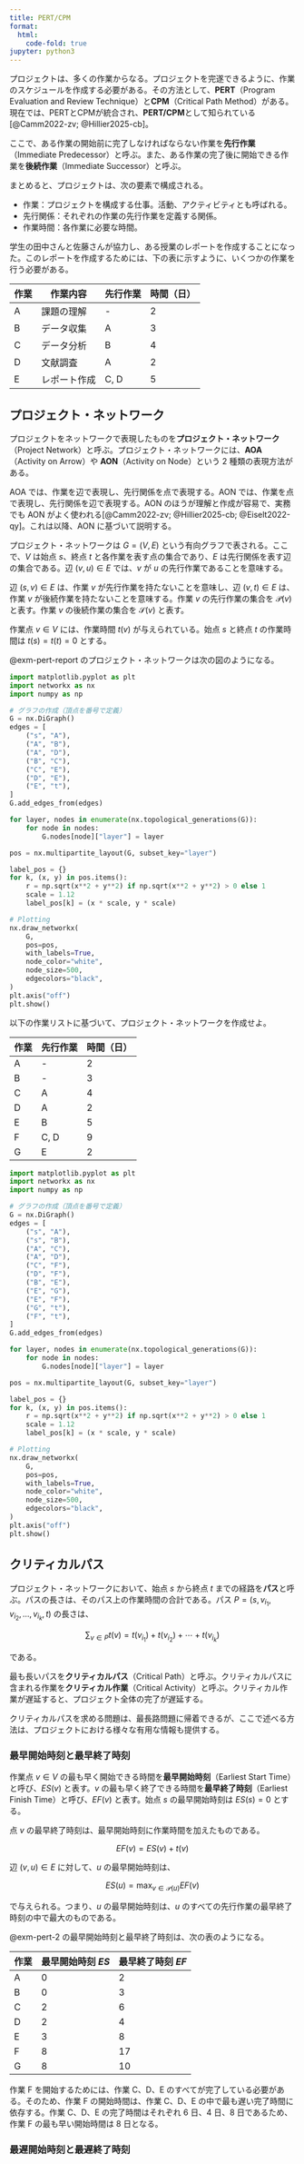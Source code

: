 ```yaml
---
title: PERT/CPM
format:
  html:
    code-fold: true
jupyter: python3
---
```


<!-- 

- Camm et al. (2022) Chapter 9
- Taha (2016) Chapter 6
- Hillier and Lieberman (2020) Chapter 22
- Eiselt and Sandblom (2019) Chapter 8

-->

プロジェクトは、多くの作業からなる。プロジェクトを完遂できるように、作業のスケジュールを作成する必要がある。その方法として、**PERT**（Program Evaluation and Review Technique）と**CPM**（Critical Path Method）がある。現在では、PERTとCPMが統合され、**PERT/CPM**として知られている[@Camm2022-zv; @Hillier2025-cb]。

ここで、ある作業の開始前に完了しなければならない作業を**先行作業**（Immediate Predecessor）と呼ぶ。また、ある作業の完了後に開始できる作業を**後続作業**（Immediate Successor）と呼ぶ。

まとめると、プロジェクトは、次の要素で構成される。

- 作業：プロジェクトを構成する仕事。活動、アクティビティとも呼ばれる。
- 先行関係：それぞれの作業の先行作業を定義する関係。
- 作業時間：各作業に必要な時間。

:::{#exm-pert-report}
学生の田中さんと佐藤さんが協力し、ある授業のレポートを作成することになった。このレポートを作成するためには、下の表に示すように、いくつかの作業を行う必要がある。

| 作業 | 作業内容     | 先行作業 | 時間（日） |
| ---- | ------------ | -------- | ---------- |
| A    | 課題の理解   | -        | 2          |
| B    | データ収集   | A        | 3          |
| C    | データ分析   | B        | 4          |
| D    | 文献調査     | A        | 2          |
| E    | レポート作成 | C, D     | 5          |
:::

## プロジェクト・ネットワーク

プロジェクトをネットワークで表現したものを**プロジェクト・ネットワーク**（Project Network）と呼ぶ。プロジェクト・ネットワークには、**AOA**（Activity on Arrow）や **AON**（Activity on Node）という 2 種類の表現方法がある。

AOA では、作業を辺で表現し、先行関係を点で表現する。AON では、作業を点で表現し、先行関係を辺で表現する。AON のほうが理解と作成が容易で、実務でも AON がよく使われる[@Camm2022-zv; @Hillier2025-cb; @Eiselt2022-qy]。これは以降、AON に基づいて説明する。

プロジェクト・ネットワークは $G = (V, E)$ という有向グラフで表される。ここで、$V$ は始点 $s$、終点 $t$ と各作業を表す点の集合であり、$E$ は先行関係を表す辺の集合である。辺 $(v, u) \in E$ では、$v$ が $u$ の先行作業であることを意味する。

辺 $(s, v) \in E$ は、作業 $v$ が先行作業を持たないことを意味し、辺 $(v, t) \in E$ は、作業 $v$ が後続作業を持たないことを意味する。作業 $v$ の先行作業の集合を $\mathcal{P}(v)$ と表す。作業 $v$ の後続作業の集合を $\mathcal{S}(v)$ と表す。

作業点 $v \in V$ には、作業時間 $t(v)$ が与えられている。始点 $s$ と終点 $t$ の作業時間は $t(s) = t(t) = 0$ とする。

@exm-pert-report のプロジェクト・ネットワークは次の図のようになる。

```python
import matplotlib.pyplot as plt
import networkx as nx
import numpy as np

# グラフの作成（頂点を番号で定義）
G = nx.DiGraph()
edges = [
    ("s", "A"),
    ("A", "B"),
    ("A", "D"),
    ("B", "C"),
    ("C", "E"),
    ("D", "E"),
    ("E", "t"),
]
G.add_edges_from(edges)

for layer, nodes in enumerate(nx.topological_generations(G)):
    for node in nodes:
        G.nodes[node]["layer"] = layer

pos = nx.multipartite_layout(G, subset_key="layer")

label_pos = {}
for k, (x, y) in pos.items():
    r = np.sqrt(x**2 + y**2) if np.sqrt(x**2 + y**2) > 0 else 1
    scale = 1.12
    label_pos[k] = (x * scale, y * scale)

# Plotting
nx.draw_networkx(
    G,
    pos=pos,
    with_labels=True,
    node_color="white",
    node_size=500,
    edgecolors="black",
)
plt.axis("off")
plt.show()
```

:::{#exm-pert-2}

以下の作業リストに基づいて、プロジェクト・ネットワークを作成せよ。

| 作業 | 先行作業 | 時間（日） |
| ---- | -------- | ---------- |
| A    | -        | 2          |
| B    | -        | 3          |
| C    | A        | 4          |
| D    | A        | 2          |
| E    | B        | 5          |
| F    | C, D     | 9          |
| G    | E        | 2          |

```python
import matplotlib.pyplot as plt
import networkx as nx
import numpy as np

# グラフの作成（頂点を番号で定義）
G = nx.DiGraph()
edges = [
    ("s", "A"),
    ("s", "B"),
    ("A", "C"),
    ("A", "D"),
    ("C", "F"),
    ("D", "F"),
    ("B", "E"),
    ("E", "G"),
    ("E", "F"),
    ("G", "t"),
    ("F", "t"),
]
G.add_edges_from(edges)

for layer, nodes in enumerate(nx.topological_generations(G)):
    for node in nodes:
        G.nodes[node]["layer"] = layer

pos = nx.multipartite_layout(G, subset_key="layer")

label_pos = {}
for k, (x, y) in pos.items():
    r = np.sqrt(x**2 + y**2) if np.sqrt(x**2 + y**2) > 0 else 1
    scale = 1.12
    label_pos[k] = (x * scale, y * scale)

# Plotting
nx.draw_networkx(
    G,
    pos=pos,
    with_labels=True,
    node_color="white",
    node_size=500,
    edgecolors="black",
)
plt.axis("off")
plt.show()
```
:::


## クリティカルパス

プロジェクト・ネットワークにおいて、始点 $s$ から終点 $t$ までの経路を**パス**と呼ぶ。パスの長さは、そのパス上の作業時間の合計である。パス $P = (s, v_{i_1}, v_{i_2}, \ldots, v_{i_k}, t)$ の長さは、

$$
\sum_{v \in P} t(v) = t(v_{i_1}) + t(v_{i_2}) + \cdots + t(v_{i_k})
$$

である。

最も長いパスを**クリティカルパス**（Critical Path）と呼ぶ。クリティカルパスに含まれる作業を**クリティカル作業**（Critical Activity）と呼ぶ。クリティカル作業が遅延すると、プロジェクト全体の完了が遅延する。

クリティカルパスを求める問題は、最長路問題に帰着できるが、ここで述べる方法は、プロジェクトにおける様々な有用な情報も提供する。

### 最早開始時刻と最早終了時刻

作業点 $v \in V$ の最も早く開始できる時間を**最早開始時刻**（Earliest Start Time）と呼び、$ES(v)$ と表す。$v$ の最も早く終了できる時間を**最早終了時刻**（Earliest Finish Time）と呼び、$EF(v)$ と表す。始点 $s$ の最早開始時刻は $ES(s) = 0$ とする。

点 $v$ の最早終了時刻は、最早開始時刻に作業時間を加えたものである。

$$
EF(v) = ES(v) + t(v)
$$

辺 $(v, u) \in E$ に対して、$u$ の最早開始時刻は、

$$
ES(u) = \max_{v \in \mathcal{P}(u)} EF(v)
$$

で与えられる。つまり、$u$ の最早開始時刻は、$u$ のすべての先行作業の最早終了時刻の中で最大のものである。

@exm-pert-2 の最早開始時刻と最早終了時刻は、次の表のようになる。

| 作業 | 最早開始時刻 $ES$ | 最早終了時刻 $EF$ |
| ---- |------------------ | ------------------ |
| A    | 0                | 2                  |
| B    | 0                | 3                  |
| C    | 2                | 6                  |
| D    | 2                | 4                  |
| E    | 3                | 8                  |
| F    | 8                | 17                 |
| G    | 8                | 10                 |

作業 F を開始するためには、作業 C、D、E のすべてが完了している必要がある。そのため、作業 F の開始時間は、作業 C、D、E の中で最も遅い完了時間に依存する。作業 C、D、E の完了時間はそれぞれ 6 日、4 日、8 日であるため、作業 F の最も早い開始時間は 8 日となる。

### 最遅開始時刻と最遅終了時刻







